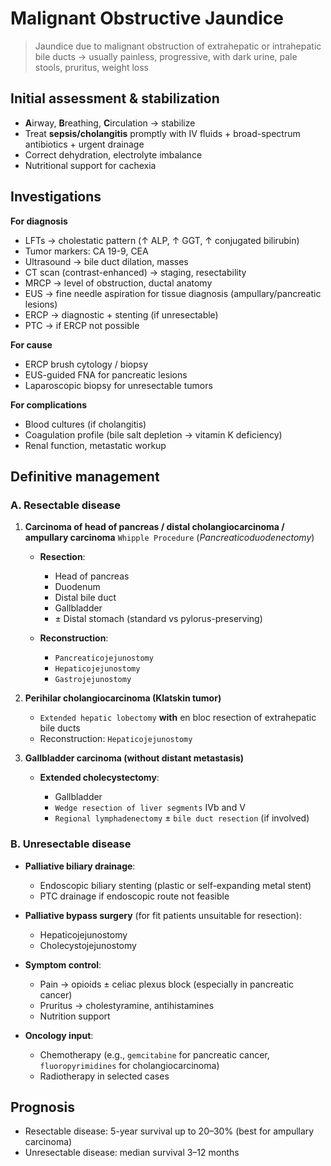 # Malignant Obstructive Jaundice

> Jaundice due to malignant obstruction of extrahepatic or intrahepatic bile ducts → usually painless, progressive, with dark urine, pale stools, pruritus, weight loss

## Initial assessment & stabilization

- **A**irway, **B**reathing, **C**irculation → stabilize
- Treat **sepsis/cholangitis** promptly with IV fluids + broad-spectrum antibiotics + urgent drainage
- Correct dehydration, electrolyte imbalance
- Nutritional support for cachexia

## Investigations

**For diagnosis**

- LFTs → cholestatic pattern (↑ ALP, ↑ GGT, ↑ conjugated bilirubin)
- Tumor markers: CA 19-9, CEA
- Ultrasound → bile duct dilation, masses
- CT scan (contrast-enhanced) → staging, resectability
- MRCP → level of obstruction, ductal anatomy
- EUS → fine needle aspiration for tissue diagnosis (ampullary/pancreatic lesions)
- ERCP → diagnostic + stenting (if unresectable)
- PTC → if ERCP not possible

**For cause**

- ERCP brush cytology / biopsy
- EUS-guided FNA for pancreatic lesions
- Laparoscopic biopsy for unresectable tumors

**For complications**

- Blood cultures (if cholangitis)
- Coagulation profile (bile salt depletion → vitamin K deficiency)
- Renal function, metastatic workup

## Definitive management

### A. Resectable disease

1. **Carcinoma of head of pancreas / distal cholangiocarcinoma / ampullary carcinoma**
   `Whipple Procedure` (_Pancreaticoduodenectomy_)

   - **Resection**:

     - Head of pancreas
     - Duodenum
     - Distal bile duct
     - Gallbladder
     - ± Distal stomach (standard vs pylorus-preserving)

   - **Reconstruction**:

     - `Pancreaticojejunostomy`
     - `Hepaticojejunostomy`
     - `Gastrojejunostomy`

2. **Perihilar cholangiocarcinoma (Klatskin tumor)**

   - `Extended hepatic lobectomy` **with** en bloc resection of extrahepatic bile ducts
   - Reconstruction: `Hepaticojejunostomy`

3. **Gallbladder carcinoma (without distant metastasis)**

   - **Extended cholecystectomy**:

     - Gallbladder
     - `Wedge resection of liver segments` IVb and V
     - `Regional lymphadenectomy` ± `bile duct resection` (if involved)

### B. Unresectable disease

- **Palliative biliary drainage**:

  - Endoscopic biliary stenting (plastic or self-expanding metal stent)
  - PTC drainage if endoscopic route not feasible

- **Palliative bypass surgery** (for fit patients unsuitable for resection):

  - Hepaticojejunostomy
  - Cholecystojejunostomy

- **Symptom control**:

  - Pain → opioids ± celiac plexus block (especially in pancreatic cancer)
  - Pruritus → cholestyramine, antihistamines
  - Nutrition support

- **Oncology input**:

  - Chemotherapy (e.g., `gemcitabine` for pancreatic cancer, `fluoropyrimidines` for cholangiocarcinoma)
  - Radiotherapy in selected cases

## Prognosis

- Resectable disease: 5-year survival up to 20–30% (best for ampullary carcinoma)
- Unresectable disease: median survival 3–12 months
